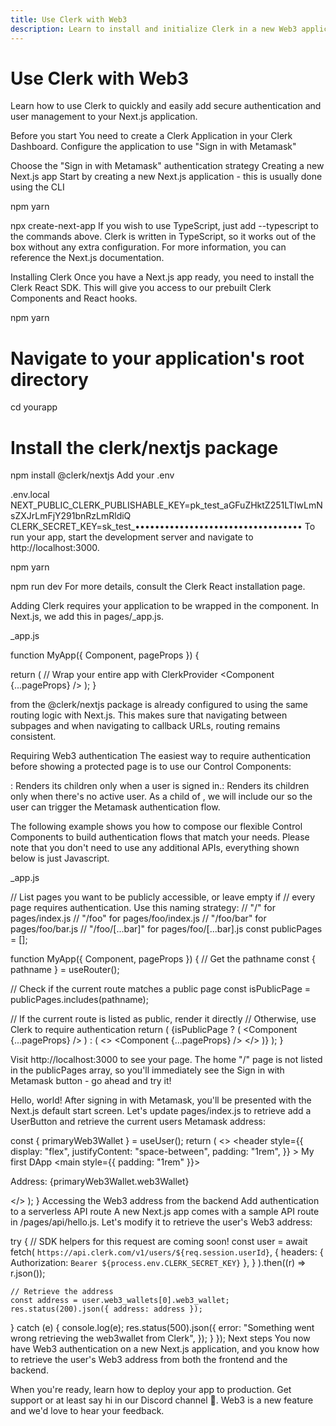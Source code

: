 ```yaml
---
title: Use Clerk with Web3
description: Learn to install and initialize Clerk in a new Web3 application.
---
```


# Use Clerk with Web3

Learn how to use Clerk to quickly and easily add secure authentication and user management to your Next.js application.

Before you start
You need to create a Clerk Application in your Clerk Dashboard. Configure the application to use "Sign in with Metamask"


Choose the "Sign in with Metamask" authentication strategy
Creating a new Next.js app
Start by creating a new Next.js application - this is usually done using the CLI

npm
yarn

npx create-next-app
If you wish to use TypeScript, just add --typescript to the commands above. Clerk is written in TypeScript, so it works out of the box without any extra configuration. For more information, you can reference the Next.js documentation.

Installing Clerk
Once you have a Next.js app ready, you need to install the Clerk React SDK. This will give you access to our prebuilt Clerk Components and React hooks.

npm
yarn

# Navigate to your application's root directory
cd yourapp

# Install the clerk/nextjs package 
npm install @clerk/nextjs
Add your .env


.env.local
NEXT_PUBLIC_CLERK_PUBLISHABLE_KEY=pk_test_aGFuZHktZ251LTIwLmNsZXJrLmFjY291bnRzLmRldiQ
CLERK_SECRET_KEY=sk_test_••••••••••••••••••••••••••••••••••
To run your app, start the development server and navigate to http://localhost:3000.

npm
yarn

npm run dev
For more details, consult the Clerk React installation page.

Adding <ClerkProvider />
Clerk requires your application to be wrapped in the <ClerkProvider/> component. In Next.js, we add this in pages/_app.js.

_app.js


function MyApp({ Component, pageProps }) {

  return (
    // Wrap your entire app with ClerkProvider
    <ClerkProvider>
      <Component {...pageProps} />
    </ClerkProvider>
  );
}

<ClerkProvider/> from the @clerk/nextjs package is already configured to using the same routing logic with Next.js. This makes sure that navigating between subpages and when navigating to callback URLs, routing remains consistent.

Requiring Web3 authentication
The easiest way to require authentication before showing a protected page is to use our Control Components:

​<SignedIn/>: Renders its children only when a user is signed in.
​<SignedOut/>: Renders its children only when there's no active user.
As a child of <SignedOut/>, we will include our <SignInWithMetamaskButton/> so the user can trigger the Metamask authentication flow.

The following example shows you how to compose our flexible Control Components to build authentication flows that match your needs. Please note that you don't need to use any additional APIs, everything shown below is just Javascript.


_app.js

//  List pages you want to be publicly accessible, or leave empty if
//  every page requires authentication. Use this naming strategy:
//   "/"              for pages/index.js
//   "/foo"           for pages/foo/index.js
//   "/foo/bar"       for pages/foo/bar.js
//   "/foo/[...bar]"  for pages/foo/[...bar].js
const publicPages = [];

function MyApp({ Component, pageProps }) {
  // Get the pathname
  const { pathname } = useRouter();

  // Check if the current route matches a public page
  const isPublicPage = publicPages.includes(pathname);

  // If the current route is listed as public, render it directly
  // Otherwise, use Clerk to require authentication
  return (
    <ClerkProvider>
      {isPublicPage ? (
        <Component {...pageProps} />
      ) : (
        <>
          <SignedIn>
            <Component {...pageProps} />
          </SignedIn>
          <SignedOut>
            <SignInWithMetamaskButton />
          </SignedOut>
        </>
      )}
    </ClerkProvider>
  );
}

Visit http://localhost:3000 to see your page. The home "/" page is not listed in the publicPages array, so you'll immediately see the Sign in with Metamask button - go ahead and try it!

Hello, world!
After signing in with Metamask, you'll be presented with the Next.js default start screen. Let's update pages/index.js to retrieve add a UserButton and retrieve the current users Metamask address:



  const { primaryWeb3Wallet } = useUser();
  return (
    <>
      <header
        style={{
          display: "flex",
          justifyContent: "space-between",
          padding: "1rem",
        }}
      >
        <span>My first DApp</span>
        <UserButton />
      </header>
      <main style={{ padding: "1rem" }}>
        <p>Address: {primaryWeb3Wallet.web3Wallet}</p>
      </main>
    </>
  );
}
Accessing the Web3 address from the backend
Add authentication to a serverless API route
A new Next.js app comes with a sample API route in /pages/api/hello.js. Let's modify it to retrieve the user's Web3 address:



  try {
    // SDK helpers for this request are coming soon!
    const user = await fetch(
      `https://api.clerk.com/v1/users/${req.session.userId}`,
      {
        headers: { Authorization: `Bearer ${process.env.CLERK_SECRET_KEY}` },
      }
    ).then((r) => r.json());

    // Retrieve the address
    const address = user.web3_wallets[0].web3_wallet;
    res.status(200).json({ address: address });
  } catch (e) {
    console.log(e);
    res.status(500).json({
      error: "Something went wrong retrieving the web3wallet from Clerk",
    });
  }
});
Next steps
You now have Web3 authentication on a new Next.js application, and you know how to retrieve the user's Web3 address from both the frontend and the backend.

When you're ready, learn how to deploy your app to production.
Get support or at least say hi in our Discord channel 👋. Web3 is a new feature and we'd love to hear your feedback.